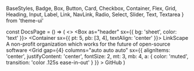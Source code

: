   BaseStyles,
  Badge,
  Box,
  Button,
  Card,
  Checkbox,
  Container,
  Flex,
  Grid,
  Heading,
  Input,
  Label,
  Link,
  NavLink,
  Radio,
  Select,
  Slider,
  Text,
  Textarea
} from 'theme-ui'

const DocsPage = () => (
  <>
  <Meta
    as={Head}
    name="LinkScape"
    title="LinkScape"
    description="A non-profit organization which works for the future of open-source software"
    color="#ec3750"
    manifest="/site.webmanifest"
  />
  <Box as="header" sx={{ bg: 'sheet', color: 'text' }}>
    <Container sx={{ pt: 5, pb: [3, 4], textAlign: 'center' }}>
      <ColorSwitcher />
      <Heading as="h1" variant="title" color="red">
        LinkScape
      </Heading>
      <Text as="p" variant="subtitle" mt={3}>
        A non-profit organization which works for the future of open-source software
      </Text>
      <Grid
        gap={4}
        columns="auto auto auto"
        sx={{
          alignItems: 'center',
          justifyContent: 'center',
          fontSize: 2,
          mt: 3,
          mb: 4,
          a: { color: 'muted', transition: 'color .125s ease-in-out' }
        }}
      >
        <NavLink href="https://github.com/LinkScapeFoundation">GitHub</NavLink>
      </Grid>
    </Container>
  </Box>
)

